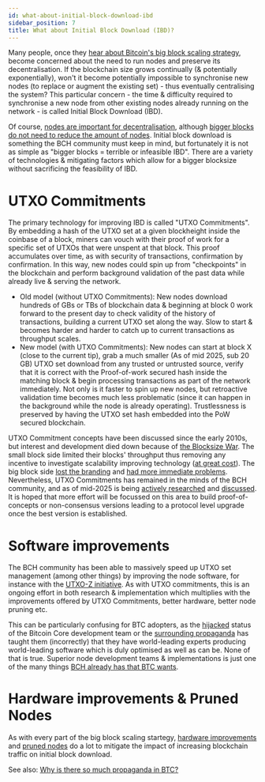 ```yaml
---
id: what-about-initial-block-download-ibd
sidebar_position: 7
title: What about Initial Block Download (IBD)?
---
```


Many people, once they [hear about Bitcoin's big block scaling strategy](/faqs/Global-Reserve-Currency/can-BCH-technically-scale-to-global-reserve-currency), become concerned about the need to run nodes and preserve its decentralisation. If the blockchain size grows continually (& potentially exponentially), won't it become potentially impossible to synchronise new nodes (to replace or augment the existing set) - thus eventually centralising the system? This particular concern - the time & difficulty required to synchronise a new node from other existing nodes already running on the network - is called Initial Block Download (IBD).

Of course, [nodes are important for decentralisation](/faqs/Decentralisation/is-bitcoin-cash-decentralised#node-count), although [bigger blocks do not need to reduce the amount of nodes](/faqs/Decentralisation/do-bigger-blocks-centralise-nodes). Initial block download is something the BCH community must keep in mind, but fortunately it is not as simple as "bigger blocks = terrible or infeasible IBD". There are a variety of technologies & mitigating factors which allow for a bigger blocksize without sacrificing the feasibility of IBD.

# UTXO Commitments

The primary technology for improving IBD is called "UTXO Commitments". By embedding a hash of the UTXO set at a given blockheight inside the coinbase of a block, miners can vouch with their proof of work for a specific set of UTXOs that were unspent at that block. This proof accumulates over time, as with security of transactions, confirmation by confirmation. In this way, new nodes could spin up from "checkpoints" in the blockchain and perform background validation of the past data while already live & serving the network. 

- Old model (without UTXO Commitments): New nodes download hundreds of GBs or TBs of blockchain data & beginning at block 0 work forward to the present day to check validity of the history of transactions, building a current UTXO set along the way. Slow to start & becomes harder and harder to catch up to current transactions as throughput scales.
- New model (with UTXO Commitments): New nodes can start at block X (close to the current tip), grab a much smaller (As of mid 2025, sub 20 GB) UTXO set download from any trusted or untrusted source, verify that it is correct with the Proof-of-work secured hash inside the matching block & begin processing transactions as part of the network immediately. Not only is it faster to spin up new nodes, but retroactive validation time becomes much less problematic (since it can happen in the background while the node is already operating). Trustlessness is preserved by having the UTXO set hash embedded into the PoW secured blockchain.

UTXO Commitment concepts have been discussed since the early 2010s, but interest and development died down because of [the Blocksize War](/start#episode-8-of-10-bitcoin-cash). The small block side limited their blocks' throughput thus removing any incentive to investigate scalability improving technology ([at great cost](/faqs/BCH-vs-BTC/whats-wrong-with-bitcoin-btc)). The big block side [lost the branding](/faqs/BCH/will-bitcoin-cash-rebrand) and [had more immediate problems](/faqs/BCH-vs-BTC/if-bch-is-so-great-why-is-the-price-low). Nevertheless, UTXO Commitments has remained in the minds of the BCH community, and as of mid-2025 is being [actively researched](https://bitcoincashresearch.org/t/chip-2021-07-utxo-fastsync/502/87) and [discussed](https://read.cash/@GeneralProtocols/gps-view-on-the-current-chip-landscape-9732dd18#utxo-commitment). It is hoped that more effort will be focussed on this area to build proof-of-concepts or non-consensus versions leading to a protocol level upgrade once the best version is established.

# Software improvements

The BCH community has been able to massively speed up UTXO set management (among other things) by improving the node software, for instance with the [UTXO-Z initiative](https://bitcoincashresearch.org/t/utxo-z-release/1658). As with UTXO commitments, this is an ongoing effort in both research & implementation which multiplies with the improvements offered by UTXO Commitments, better hardware, better node pruning etc.

This can be particularly confusing for BTC adopters, as the [hijacked](/faqs/Media/what-about-roger-vers-book-hijacking-bitcoin) status of the Bitcoin Core development team or the [surrounding propaganda](/faqs/BCH-vs-BTC/why-is-there-so-much-propaganda-in-btc) has taught them (incorrectly) that they have world-leading experts producing world-leading software which is duly optimised as well as can be. None of that is true. Superior node development teams & implementations is just one of the many things [BCH already has that BTC wants](/faqs/BCH-vs-BTC/why-does-btc-already-have-what-btc-wants).

# Hardware improvements & Pruned Nodes

As with every part of the big block scaling startegy, [hardware improvements](/faqs/Global-Reserve-Currency/can-BCH-technically-scale-to-global-reserve-currency#scaling-pillar-2-hardware-innovation) and [pruned nodes](/faqs/Global-Reserve-Currency/can-BCH-technically-scale-to-global-reserve-currency#scaling-pillar-3-pruned-nodes) do a lot to mitigate the impact of increasing blockchain traffic on initial block download.

See also: [Why is there so much propaganda in BTC?](/faqs/BCH-vs-BTC/why-is-there-so-much-propaganda-in-btc)
